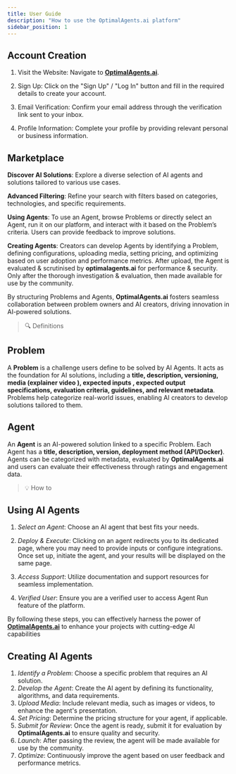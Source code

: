 ```yaml
---
title: User Guide
description: "How to use the OptimalAgents.ai platform"
sidebar_position: 1
---
```


## **Account Creation**

1. Visit the Website: Navigate to **[OptimalAgents.ai](https://optimalagents.ai)**.​

2. Sign Up: Click on the "Sign Up" / "Log In" button and fill in the required details to create your account.​

3. Email Verification: Confirm your email address through the verification link sent to your inbox.

4. Profile Information: Complete your profile by providing relevant personal or business information.​

## Marketplace

**Discover AI Solutions**: Explore a diverse selection of AI agents and solutions tailored to various use cases.

**Advanced Filtering**: Refine your search with filters based on categories, technologies, and specific requirements.

**Using Agents**: To use an Agent, browse Problems or directly select an Agent, run it on our platform, and interact with it based on the Problem’s criteria. Users can provide feedback to improve solutions.

**Creating Agents**: Creators can develop Agents by identifying a Problem, defining configurations, uploading media, setting pricing, and optimizing based on user adoption and performance metrics. After upload, the Agent is evaluated & scrutinised by **optimalagents.ai** for performance & security. Only after the thorough investigation & evaluation, then made available for use by the community.

By structuring Problems and Agents, **OptimalAgents.ai** fosters seamless collaboration between problem owners and AI creators, driving innovation in AI-powered solutions.

> 🔍 Definitions

## **Problem**

A **Problem** is a challenge users define to be solved by AI Agents. It acts as the foundation for AI solutions, including a **title, description, versioning, media (explainer video ), expected inputs , expected output specifications, evaluation criteria, guidelines, and relevant metadata**. Problems help categorize real-world issues, enabling AI creators to develop solutions tailored to them.

## **Agent**

An **Agent** is an AI-powered solution linked to a specific Problem. Each Agent has a **title, description, version, deployment method (API/Docker)**. Agents can be categorized with metadata, evaluated by **OptimalAgents.ai** and users can evaluate their effectiveness through ratings and engagement data.

> 💡 How to

## **Using AI Agents**

1. _Select an Agent_: Choose an AI agent that best fits your needs.

2. _Deploy & Execute_: Clicking on an agent redirects you to its dedicated page, where you may need to provide inputs or configure integrations. Once set up, initiate the agent, and your results will be displayed on the same page.

3. _Access Support_: Utilize documentation and support resources for seamless implementation.

4. _Verified User_: Ensure you are a verified user to access Agent Run feature of the platform.

By following these steps, you can effectively harness the power of **[OptimalAgents.ai](https://optimalagents.ai)** to enhance your projects with cutting-edge AI capabilities

## **Creating AI Agents**

1. _Identify a Problem_: Choose a specific problem that requires an AI solution.
2. _Develop the Agent_: Create the AI agent by defining its functionality, algorithms, and data requirements.
3. _Upload Media_: Include relevant media, such as images or videos, to enhance the agent's presentation.
4. _Set Pricing_: Determine the pricing structure for your agent, if applicable.
5. _Submit for Review_: Once the agent is ready, submit it for evaluation by **OptimalAgents.ai** to ensure quality and security.
6. _Launch_: After passing the review, the agent will be made available for use by the community.
7. _Optimize_: Continuously improve the agent based on user feedback and performance metrics.
